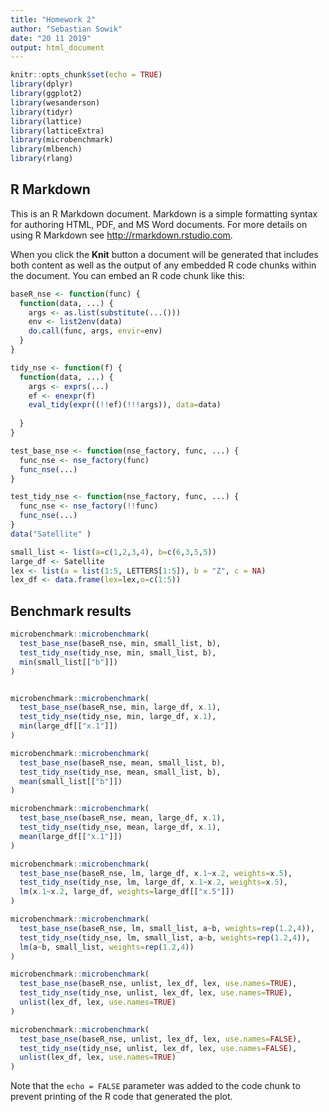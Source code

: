 ```yaml
---
title: "Homework 2"
author: "Sebastian Sowik"
date: "20 11 2019"
output: html_document
---
```


```r
knitr::opts_chunk$set(echo = TRUE)
library(dplyr)
library(ggplot2)
library(wesanderson)
library(tidyr)
library(lattice)
library(latticeExtra)
library(microbenchmark)
library(mlbench)
library(rlang)
```

## R Markdown

This is an R Markdown document. Markdown is a simple formatting syntax for authoring HTML, PDF, and MS Word documents. For more details on using R Markdown see <http://rmarkdown.rstudio.com>.

When you click the **Knit** button a document will be generated that includes both content as well as the output of any embedded R code chunks within the document. You can embed an R code chunk like this:

```r

baseR_nse <- function(func) {
  function(data, ...) {
    args <- as.list(substitute(...()))
    env <- list2env(data)
    do.call(func, args, envir=env)
  }
}

tidy_nse <- function(f) {
  function(data, ...) {
    args <- exprs(...)
    ef <- enexpr(f)
    eval_tidy(expr((!!ef)(!!!args)), data=data)
    
  }
} 

test_base_nse <- function(nse_factory, func, ...) {
  func_nse <- nse_factory(func)
  func_nse(...)
}

test_tidy_nse <- function(nse_factory, func, ...) {
  func_nse <- nse_factory(!!func)
  func_nse(...)
}
data("Satellite" )

small_list <- list(a=c(1,2,3,4), b=c(6,3,5,5))
large_df <- Satellite
lex <- list(a = list(1:5, LETTERS[1:5]), b = "Z", c = NA)
lex_df <- data.frame(lex=lex,o=c(1:5))

```


## Benchmark results
```r

microbenchmark::microbenchmark(
  test_base_nse(baseR_nse, min, small_list, b),
  test_tidy_nse(tidy_nse, min, small_list, b),
  min(small_list[["b"]])
)


microbenchmark::microbenchmark(
  test_base_nse(baseR_nse, min, large_df, x.1),
  test_tidy_nse(tidy_nse, min, large_df, x.1),
  min(large_df[["x.1"]])
)

microbenchmark::microbenchmark(
  test_base_nse(baseR_nse, mean, small_list, b),
  test_tidy_nse(tidy_nse, mean, small_list, b),
  mean(small_list[["b"]])
)

microbenchmark::microbenchmark(
  test_base_nse(baseR_nse, mean, large_df, x.1),
  test_tidy_nse(tidy_nse, mean, large_df, x.1),
  mean(large_df[["x.1"]])
)

microbenchmark::microbenchmark(
  test_base_nse(baseR_nse, lm, large_df, x.1~x.2, weights=x.5),
  test_tidy_nse(tidy_nse, lm, large_df, x.1~x.2, weights=x.5),
  lm(x.1~x.2, large_df, weights=large_df[["x.5"]])
)

microbenchmark::microbenchmark(
  test_base_nse(baseR_nse, lm, small_list, a~b, weights=rep(1.2,4)),
  test_tidy_nse(tidy_nse, lm, small_list, a~b, weights=rep(1.2,4)),
  lm(a~b, small_list, weights=rep(1.2,4))
)

microbenchmark::microbenchmark(
  test_base_nse(baseR_nse, unlist, lex_df, lex, use.names=TRUE),
  test_tidy_nse(tidy_nse, unlist, lex_df, lex, use.names=TRUE),
  unlist(lex_df, lex, use.names=TRUE)
)

microbenchmark::microbenchmark(
  test_base_nse(baseR_nse, unlist, lex_df, lex, use.names=FALSE),
  test_tidy_nse(tidy_nse, unlist, lex_df, lex, use.names=FALSE),
  unlist(lex_df, lex, use.names=TRUE)
)
```

Note that the `echo = FALSE` parameter was added to the code chunk to prevent printing of the R code that generated the plot.
